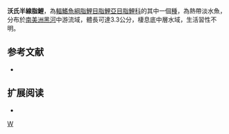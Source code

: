 {{Speciesbox 
| taxon = Hemigrammus vorderwinkleri
| status = NE
| status_system = IUCN3.1
| authority =  [[Géry|Géry]], 1963
| synonyms = 
}}
'''沃氏半線脂鯉'''，為[[輻鰭魚綱|輻鰭魚綱]][[脂鯉目|脂鯉目]][[脂鯉亞目|脂鯉亞目]][[脂鯉科|脂鯉科]]的其中一個[[種|種]]，為熱帶淡水魚，分布於[[南美洲|南美洲]][[黑河|黑河]]中游流域，體長可達3.3公分，棲息底中層水域，生活習性不明。

==参考文献==
{{refbegin}}
*{{FishBase_species|genus=Hemigrammus|species=vorderwinkleri|year=2013|month=12}}
{{refend}}

== 扩展阅读 ==
{{refbegin}}
*{{wikispecies-inline|Hemigrammus vorderwinkleri|沃氏半線脂鯉}}
{{refend}}
{{Taxonbar|from=Q5804400}}

[[Category:半線脂鯉屬|W]]


{{魚類小作品}}